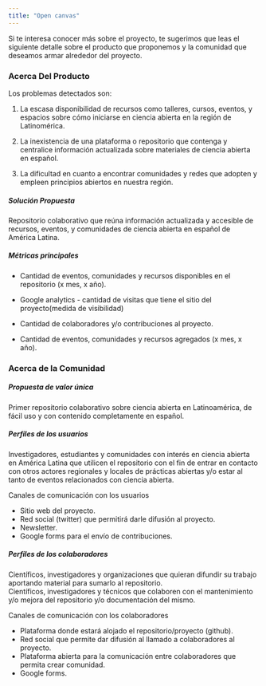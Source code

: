 ```yaml
---
title: "Open canvas"
---
```


Si te interesa conocer más sobre el proyecto, te sugerimos que leas el siguiente detalle sobre el producto que proponemos y la comunidad que deseamos armar alrededor del proyecto.

### Acerca Del Producto

Los problemas detectados son:

1.  La escasa disponibilidad de recursos como talleres, cursos, eventos, y espacios sobre cómo iniciarse en ciencia abierta en la región de Latinomérica.

2.  La inexistencia de una plataforma o repositorio que contenga y centralice información actualizada sobre materiales de ciencia abierta en español.

3.  La dificultad en cuanto a encontrar comunidades y redes que adopten y empleen principios abiertos en nuestra región.

##### **Solución Propuesta**

Repositorio colaborativo que reúna información actualizada y accesible de recursos, eventos, y comunidades de ciencia abierta en español de América Latina.

##### **Métricas principales**

-   Cantidad de eventos, comunidades y recursos disponibles en el repositorio (x mes, x año).

-   Google analytics - cantidad de visitas que tiene el sitio del proyecto(medida de visibilidad)

-   Cantidad de colaboradores y/o contribuciones al proyecto.

-   Cantidad de eventos, comunidades y recursos agregados (x mes, x año).

### Acerca de la Comunidad

##### **Propuesta de valor única**

Primer repositorio colaborativo sobre ciencia abierta en Latinoamérica, de fácil uso y con contenido completamente en español.

##### **Perfiles de los usuarios**

Investigadores, estudiantes y comunidades con interés en ciencia abierta en América Latina que utilicen el repositorio con el fin de entrar en contacto con otros actores regionales y locales de prácticas abiertas y/o estar al tanto de eventos relacionados con ciencia abierta.

Canales de comunicación con los usuarios

-   Sitio web del proyecto.
-   Red social (twitter) que permitirá darle difusión al proyecto.
-   Newsletter.
-   Google forms para el envío de contribuciones.

##### **Perfiles de los colaboradores**

Científicos, investigadores y organizaciones que quieran difundir su trabajo aportando material para sumarlo al repositorio.\
Científicos, investigadores y técnicos que colaboren con el mantenimiento y/o mejora del repositorio y/o documentación del mismo.

Canales de comunicación con los colaboradores

-   Plataforma donde estará alojado el repositorio/proyecto (github).
-   Red social que permite dar difusión al llamado a colaboradores al proyecto.
-   Plataforma abierta para la comunicación entre colaboradores que permita crear comunidad.
-   Google forms.
